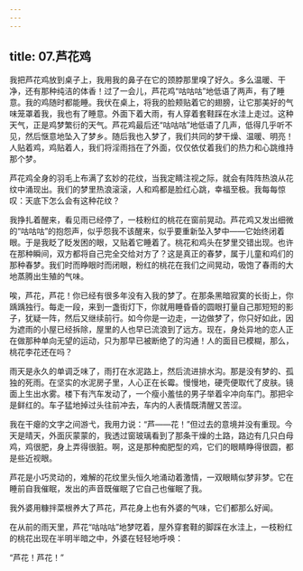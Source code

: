 ```yaml
---
---
---
```

title: 07.芦花鸡
---




我把芦花鸡放到桌子上，我用我的鼻子在它的颈脖那里嗅了好久。多么温暖、干净，还有那种纯洁的体香！过了一会儿，芦花鸡“咕咕咕”地低语了两声，有了睡意。我的鸡随时都能睡。我伏在桌上，将我的脸颊贴着它的翅膀，让它那美好的气味笼罩着我，我也有了睡意。外面下着大雨，有人穿着套鞋踩在水洼上走过。这种天气，正是鸡梦繁衍的天气。芦花鸡最后还“咕咕咕”地低语了几声，低得几乎听不见，然后惬意地坠入了梦乡。随后我也入梦了，我们共同的梦干燥、温暖、明亮！人贴着鸡，鸡贴着人，我们将淫雨挡在了外面，仅仅依仗着我们的热力和心跳维持那个梦。

芦花鸡全身的羽毛上布满了玄妙的花纹，当我定睛注视之际，就会有阵阵热浪从花纹中涌现出。我们的梦里热浪滚滚，人和鸡都是脸红心跳，幸福至极。我每每惊叹：天底下怎么会有这种花纹？

我挣扎着醒来，看见雨已经停了，一枝粉红的桃花在窗前晃动。芦花鸡又发出细微的“咕咕咕”的抱怨声，似乎怨我不该醒来，似乎要重新坠入梦中——它始终闭着眼。于是我眨了眨发困的眼，又贴着它睡着了。桃花和鸡头在梦里交错出现。也许在那种瞬间，双方都将自己完全交给对方了？这是真正的春梦，属于儿童和鸡们的那种春梦。我们时而睁眼时而闭眼，粉红的桃花在我们之间晃动，吸饱了春雨的大地蒸腾出生殖的气味。

唉，芦花，芦花！你已经有很多年没有入我的梦了。在那条黑暗寂寞的长街上，你踽踽独行。每走一段，来到一盏街灯下，你就用睡昏昏的圆眼打量自己那短短的影子，犹疑一阵，然后又继续前行。如今你是一边走，一边做梦了，你只好如此，因为遮雨的小屋已经拆除，屋里的人也早已流浪到了远方。现在，身处异地的恋人正在做那种单向无望的运动，只为那早已被断绝了的沟通！人的面目已模糊，那么，桃花李花还在吗？

雨天是永久的单调乏味了，雨打在水泥路上，然后流进排水沟。那是没有梦的、孤独的死雨。在坚实的水泥房子里，人心正在长霉。慢慢地，硬壳便取代了皮肤。镜面上生出水雾。楼下有汽车发动了，一个瘦小羞怯的男子举着伞冲向车门。那把伞是鲜红的。车子猛地掉过头往前冲去，车内的人表情既清醒又苦涩。

我在干瘪的文字之间游弋，我用力说：“芦——花！”但过去的意境并没有重现。今天是晴天，外面灰蒙蒙的，我透过窗玻璃看到了那条干燥的土路，路边有几只白母鸡，鸡很肥，身上弄得很脏。啊，这是那种痴肥型的鸡，它们的眼睛睁得很圆，都是些近视眼。

芦花是小巧灵动的，难解的花纹里头恒久地涌动着激情，一双眼睛似梦非梦。它在睡前自我催眠，发出的声音既催眠了它自己也催眠了我。

我外婆用糠拌菜根养大了芦花，芦花身上也有外婆的气味，它们都那么好闻。

在从前的雨天里，芦花“咕咕咕”地梦呓着，屋外穿套鞋的脚踩在水洼上，一枝粉红的桃花出现在半明半暗之中，外婆在轻轻地呼唤：

“芦花！芦花！”